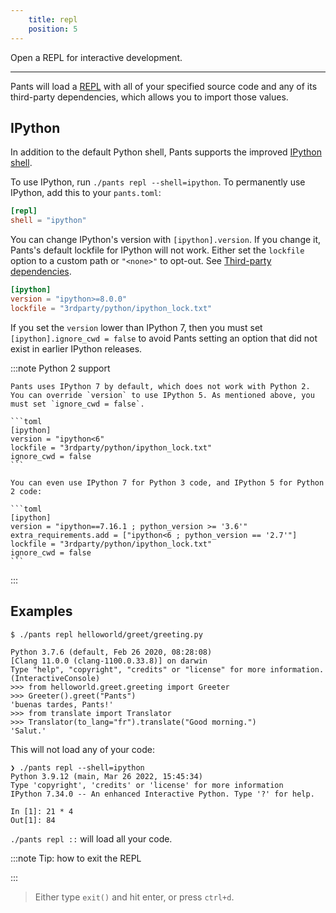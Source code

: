 ```yaml
---
    title: repl
    position: 5
---
```


Open a REPL for interactive development.

---

Pants will load a [REPL](https://en.wikipedia.org/wiki/REPL) with all of your specified source code and any of its third-party dependencies, which allows you to import those values.

IPython
-------

In addition to the default Python shell, Pants supports the improved [IPython shell](https://ipython.org).

To use IPython, run `./pants repl --shell=ipython`. To permanently use IPython, add this to your `pants.toml`:

```toml title="pants.toml"
[repl]
shell = "ipython"
```

You can change IPython's version with `[ipython].version`. If you change it, Pants's default lockfile for IPython will not work. Either set the `lockfile` option to a custom path or `"<none>"` to opt-out. See [Third-party dependencies](doc:python-third-party-dependencies#tool-lockfiles).

```toml title="pants.toml"
[ipython]
version = "ipython>=8.0.0"
lockfile = "3rdparty/python/ipython_lock.txt"
```

If you set the `version` lower than IPython 7, then you must set `[ipython].ignore_cwd = false` to avoid Pants setting an option that did not exist in earlier IPython releases.


:::note Python 2 support

    Pants uses IPython 7 by default, which does not work with Python 2. You can override `version` to use IPython 5. As mentioned above, you must set `ignore_cwd = false`.
    
    ```toml
    [ipython]
    version = "ipython<6"
    lockfile = "3rdparty/python/ipython_lock.txt"
    ignore_cwd = false
    ```
    
    You can even use IPython 7 for Python 3 code, and IPython 5 for Python 2 code:
    
    ```toml
    [ipython]
    version = "ipython==7.16.1 ; python_version >= '3.6'"
    extra_requirements.add = ["ipython<6 ; python_version == '2.7'"]
    lockfile = "3rdparty/python/ipython_lock.txt"
    ignore_cwd = false
    ```
:::

Examples
--------

```text title="Shell"
$ ./pants repl helloworld/greet/greeting.py

Python 3.7.6 (default, Feb 26 2020, 08:28:08)
[Clang 11.0.0 (clang-1100.0.33.8)] on darwin
Type "help", "copyright", "credits" or "license" for more information.
(InteractiveConsole)
>>> from helloworld.greet.greeting import Greeter
>>> Greeter().greet("Pants")
'buenas tardes, Pants!'
>>> from translate import Translator
>>> Translator(to_lang="fr").translate("Good morning.")
'Salut.'
```

This will not load any of your code:

```text title="Shell"
❯ ./pants repl --shell=ipython
Python 3.9.12 (main, Mar 26 2022, 15:45:34)
Type 'copyright', 'credits' or 'license' for more information
IPython 7.34.0 -- An enhanced Interactive Python. Type '?' for help.

In [1]: 21 * 4
Out[1]: 84
```

`./pants repl ::` will load all your code.


:::note Tip: how to exit the REPL

:::
> Either type `exit()` and hit enter, or press `ctrl+d`.